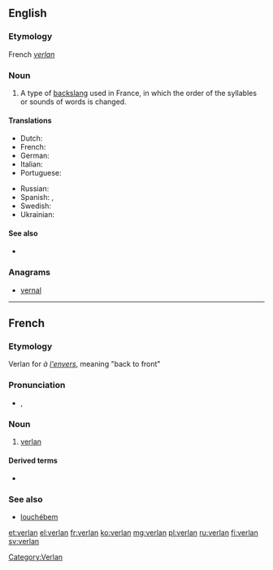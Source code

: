 ==English==

===Etymology===
French ''[[#French|verlan]]''

===Noun===
{{examples-right|examples=
* ''[[barjot]]'' (from ''[[jobard]]'', [[crazy]])
* ''[[laisse béton]]'' (from ''[[laisser tomber|laisse tomber]]'', forget it)
* ''[[keum]]'' (from ''[[mec]]'', guy, bloke {{context|British|lang=en}})
* ''[[meuf]]'' (from ''[[femme]]'', woman)
* ''[[ripou]]'' (from ''[[pourri]]'', [[corrupt]], [[rotten]])
* ''[[tromé]]'' (from ''[[métro]]'', [[subway]] {{context|US|lang=en}}, [[underground]] {{context|British|lang=en}})
* ''t'es ouf'' (tu es [[fou]])
* ''[[verlan]]'' (from ''à [[envers|l'envers]]'', ([[back to front]]), [[verlan]])}}
{{en-noun|-}}

# A type of [[backslang]] used in France, in which the order of the syllables or sounds of words is changed.

====Translations====
{{trans-top|a type of backslang used in France}}
* Dutch: {{t-|nl|verlan|n}}
* French: {{t+|fr|verlan|m}}
* German: {{t-|de|Verlan}}<!--gender?  See German Wikipedia article-->
* Italian: {{t-|it|verlan|m}}
* Portuguese: {{t-|pt|verlan|m}}
{{trans-mid}}
* Russian: {{t-|ru|верлан|sc=Cyrl}}
* Spanish: {{t-|es|verlan|m}}, {{t-|es|verlan|m}}
* Swedish: {{t+|sv|verlan}}
* Ukrainian: {{t-|uk|верлан|sc=Cyrl}}
{{trans-bottom}}

====See also====
* {{pedia}}

===Anagrams===
* [[vernal#English|vernal]]

----

==French==

===Etymology===
Verlan for ''à [[envers|l'envers]]'', meaning "back to front"

===Pronunciation===
* {{IPA|lang=fr|/vɛʁ.lɑ̃/}}, {{X-SAMPA|/vER.lA~/}}

===Noun===
{{fr-noun|m|-}}

# [[#English|verlan]]

====Derived terms====
* {{l|fr|verlaniser}}

===See also===
* [[louchébem]]

[[Category:Verlan]]

[[et:verlan]]
[[el:verlan]]
[[fr:verlan]]
[[ko:verlan]]
[[mg:verlan]]
[[pl:verlan]]
[[ru:verlan]]
[[fi:verlan]]
[[sv:verlan]]